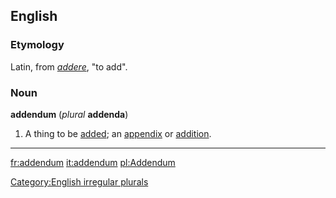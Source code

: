 ==English==
===Etymology===
Latin, from ''[[addere]]'', "to add".
===Noun===
'''addendum''' (''plural'' '''addenda''')
#A thing to be [[add]]ed; an [[appendix]] or [[addition]].

[[Category:English irregular plurals]]
----
{{webster}}

[[fr:addendum]]
[[it:addendum]]
[[pl:Addendum]]